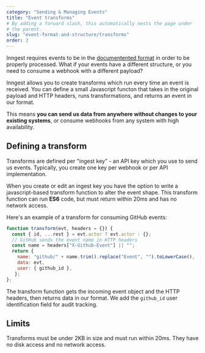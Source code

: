```yaml
---
category: "Sending & Managing Events"
title: "Event transforms"
# By adding a forward slash, this automatically nests the page under
# the parent.
slug: "event-format-and-structure/transforms"
order: 2
---
```


Inngest requires events to be in the [documentented format](/docs/event-format-and-structure) in order to be properly processed.  What if your events have a different structure, or you need to consume a webhook with a different payload?

Inngest allows you to create transforms which run every time an event is received.  You can define a small Javascript functon that takes in the original payload and HTTP headers, runs transformations, and returns an event in our format.

This means **you can send us data from anywhere without changes to your existing systems**, or consume webhooks from any system with high availability.

## Defining a transform

Transforms are defined per "ingest key" - an API key which you use to send us events.  Typically, you create one key per webhook or per API implementation.

When you create or edit an ingest key you have the option to write a javascript-based transform function to alter the event shape.  This transform function can run **ES6** code, but must return within 20ms and has no network access.

Here's an example of a transform for consuming GitHub events:

```js
function transform(evt, headers = {}) {
  const { id, ...rest } = evt.actor ? evt.actor : {};
  // GitHub sends the event name in HTTP headers
  const name = headers["X-Github-Event"] || "";
  return {
    name: "github/" + name.trim().replace("Event", "").toLowerCase(),
    data: evt,
    user: { github_id },
   };
};
```

The transform function gets the incoming event object and the HTTP headers, then returns data in our format.  We add the `github_id` user identification field for audit tracking.

## Limits

Transforms must be under 2KB in size and must run within 20ms.  They have no disk access and no network access.
